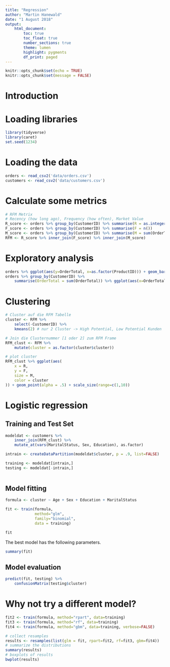 ```yaml
---
title: "Regression"
author: "Martin Hanewald"
date: "1 August 2018"
output: 
    html_document:
        toc: true
        toc_float: true
        number_sections: true
        theme: lumen
        highlight: pygments
        df_print: paged
---
```


```r
knitr::opts_chunk$set(echo = TRUE)
knitr::opts_chunk$set(message = FALSE)
```

# Introduction

# Loading libraries

```r
library(tidyverse)
library(caret)
set.seed(1234)

```

# Loading the data

```r
orders <- read_csv2('data/orders.csv')
customers <- read_csv2('data/customers.csv')

```


# Calculate some metrics

```r
# RFM Metrix
# Recency (how long ago), Frequency (how often), Market Value
R_score <- orders %>% group_by(CustomerID) %>% summarise(R = as.integer(Sys.Date() - max(Date)))
F_score <- orders %>% group_by(CustomerID) %>% summarise(F = n())
M_score <- orders %>% group_by(CustomerID) %>% summarise(M = sum(OrderTotal))
RFM <- R_score %>% inner_join(F_score) %>% inner_join(M_score)
```


# Exploratory analysis

```r
orders %>% ggplot(aes(y=OrderTotal, x=as.factor(ProductID))) + geom_bar(stat='sum')
orders %>% group_by(CustomerID) %>% 
    summarise(OrderTotal = sum(OrderTotal)) %>% ggplot(aes(x=OrderTotal)) + geom_histogram()
```


# Clustering

```r
# Cluster auf die RFM Tabelle
cluster <- RFM %>% 
    select(-CustomerID) %>% 
    kmeans(2) # nur 2 Cluster -> High Potential, Low Potential Kunden

# Join die Clusternummer [1 oder 2] zum RFM Frame
RFM_clust <- RFM %>% 
    mutate(cluster = as.factor(cluster$cluster))

# plot cluster
RFM_clust %>% ggplot(aes(
    x = R,
    y = F,
    size = M,
    color = cluster
)) + geom_point(alpha = .5) + scale_size(range=c(1,10))
```


# Logistic regression

## Training and Test Set
```r
modeldat <- customers %>% 
    inner_join(RFM_clust) %>% 
    mutate_at(vars(MaritalStatus, Sex, Education), as.factor)

intrain <- createDataPartition(modeldat$cluster, p = .9, list=FALSE)

training <- modeldat[intrain,]
testing <- modeldat[-intrain,]
  
```

## Model fitting

```r
formula <- cluster ~ Age + Sex + Education + MaritalStatus

fit <- train(formula, 
             method="glm", 
             family="binomial", 
             data = training)

fit
```

The best model has the following parameters.

```r
summary(fit)
```


## Model evaluation

```r
predict(fit, testing) %>% 
    confusionMatrix(testing$cluster)
```

# Why not try a different model?

```r

fit2 <- train(formula, method="rpart", data=training)
fit3 <- train(formula, method="rf", data=training)
fit4 <- train(formula, method="gbm", data=training, verbose=FALSE)

# collect resamples
results <- resamples(list(glm = fit, rpart=fit2, rf=fit3, gbm=fit4))
# summarize the distributions
summary(results)
# boxplots of results
bwplot(results)

```


